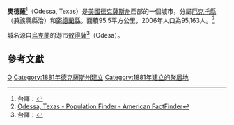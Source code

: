 {{NoteTA
|1=zh-hk:敖德薩; zh-tw:奧德薩; zh-cn:敖德萨;
|G1=USState
|G2=地名
}}<!--[[File:TXMap-doton-Odessa.PNG|right]]-->
{{Infobox Settlement
|official_name            = City of Odessa
|settlement_type          = [[城市|城市]]
|nickname                 = City of Contrasts
|image_skyline            = <!-- 檔案不存在 Rabbit IMG_0312.JPG -->
|imagesize                = 
|image_caption            = [[Jack_rabbit|Jack rabbit]] sculpture in Odessa
|image_seal               = <!-- 檔案不存在 Odesa Flag.jpg -->
|image_map                = TXMap-doton-Odessa.PNG
|mapsize                  = 250px
|map_caption              = Location within the state of [[Texas|Texas]]
|image_map1               = Ector County Odessa.svg
|mapsize1                 = 250px
|map_caption1             = 
|subdivision_type         = [[世界政區索引|國家]]
|subdivision_type1        = [[州域|州域]]
|subdivision_type2        = [[得克萨斯州行政区划|县]]
|subdivision_name         = [[美利堅合眾國|美利堅合眾國]]
|subdivision_name1        = [[德克薩斯州|德克薩斯州]]
|subdivision_name2        = [[厄克托縣_(德克薩斯州)|厄克托縣]], [[密德蘭縣_(德克薩斯州)|密德蘭縣]]
|government_type          = 
|leader_title             = Mayor
|leader_name              = [[Larry_Melton|Larry Melton]]
|established_date         = 
|area_magnitude           = 1 E9
|area_total_km2           = 95.5
|area_land_km2            = 95.3
|area_water_km2           = 0.2
|area_total_sq_mi         = 36.9
|area_land_sq_mi          = 36.8
|area_water_sq_mi         = 0.1
|elevation_m              = 884
|elevation_ft             = 2900
|latd = 31 |latm = 51 |lats = 48 |latNS = N
|longd = 102 |longm = 21 |longs = 56 |longEW = W
|population_as_of         = [[2000年美国人口普查|2000]]
|population_note          = 
|population_total         = 90943
|population_density_km2   = 954.2
|population_density_sqmi  = 2471.4
|timezone                 = [[北美中部时区|CST]]
|utc_offset               = -6
|timezone_DST             = [[北美中部时区|CDT]]
|utc_offset_DST           = -5 |
|website                  = http://www.odessa-tx.gov/
|postal_code_type         = 
|postal_code              = 
|area_code                = {{tsl|en|Area code 432||432}}
|blank_name               = [[聯邦資料處理標準|FIPS code]]
|blank_info               = 48-53388{{GR|2}}
|blank1_name              = [[地名信息系统|GNIS]] feature ID
|blank1_info              = 1343067{{GR|3}}
|footnotes                = 
}}
'''奧德薩'''<ref>台譯：{{cite web |publisher=國家教育研究院 |title=-{奧德薩}- Odessa |work=雙語詞彙、學術名詞暨辭書資訊網 |url=http://terms.naer.edu.tw/detail/3007383/?index=1 |accessdate=2020-04-16 }}</ref>（Odessa, Texas）是[[美國|美國]][[德克薩斯州|德克薩斯州]]西部的一個城市，分屬[[厄克托縣_(德克薩斯州)|厄克托縣]]（兼該縣縣治）和[[密德蘭縣_(德克薩斯州)|密德蘭縣]]。面積95.5平方公里，2006年人口為95,163人。<ref>[http://factfinder.census.gov/servlet/SAFFPopulation?_event=Search&geo_id=16000US4837000&_geoContext=01000US%7C04000US48%7C16000US4837000&_street=&_county=Odessa+city&_cityTown=Odessa+city&_state=04000US48&_zip=&_lang=en&_sse=on&ActiveGeoDiv=geoSelect&_useEV=&pctxt=fph&pgsl=160&_submenuId=population_0&ds_name=null&_ci_nbr=null&qr_name=&reg=%3Anull&_keyword=&_industry= Odessa, Texas - Population Finder - American FactFinder<!-- Bot generated title -->]{{Dead link|date=2020年4月 |bot=InternetArchiveBot |fix-attempted=yes }}</ref>

城名源自[[烏克蘭|烏克蘭]]的港市[[敖得薩|敖得薩]]<ref>台譯：{{cite web |publisher=國家教育研究院 |title=-{敖得薩}- Odesa(Odessa) |work=雙語詞彙、學術名詞暨辭書資訊網 |url=http://terms.naer.edu.tw/detail/3007382/?index=1 |accessdate=2020-04-16 }}</ref>（Odesa）。

==參考文獻==
{{Reflist}}

[[Category:得克萨斯州城市|O]]
[[Category:1881年德克薩斯州建立|Category:1881年德克薩斯州建立]]
[[Category:1881年建立的聚居地|Category:1881年建立的聚居地]]